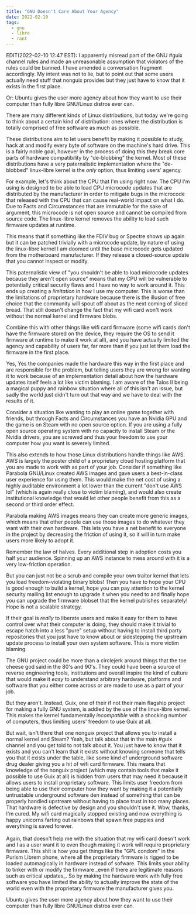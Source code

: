 ```yaml
---
title: "GNU Doesn't Care About Your Agency"
date: 2022-02-10
tags:
  - gnu
  - libre
  - rant
---
```


<XeblogConv name="Cadey" mood="coffee">
  EDIT(2022-02-10 12:47 EST): I apparently misread part of the GNU #guix channel
  rules and made an unreasonable assumption that violators of the rules could be
  banned. I have amended a conversation fragment accordingly. My intent was not
  to lie, but to point out that some users actually need stuff that nonguix
  provides but they just have to know that it exists in the first place.
</XeblogConv>

Or: Ubuntu gives the user more agency about how they want to use their computer
than fully libre GNU/Linux distros ever can.

There are many different kinds of Linux distributions, but today we're going to
think about a certain kind of distribution: ones where the distribution is
totally comprised of free software as much as possible.

These distributions aim to let users benefit by making it possible to study,
hack at and modify every byte of software on the machine's hard drive. This is a
fairly noble goal, however in the process of doing this they break core parts of
hardware compatibility by "de-blobbing" the kernel. Most of these distributions
have a very paternalistic implementation where the "de-blobbed" linux-libre
kernel is the _only_ option, thus limiting users' agency.

For example, let's think about the CPU that I'm using right now. The CPU I'm
using is designed to be able to load CPU microcode updates that are distributed
by the manufacturer in order to mitigate bugs in the microcode that released
with the CPU that can cause real-world impact on what I do. Due to Facts and
Circumstances that are immutable for the sake of argument, this microcode is not
open source and cannot be compiled from source code. The linux-libre kernel
removes the ability to load such firmware updates at runtime.

This means that if something like the FDIV bug or Spectre shows up again but it
can be patched trivially with a microcode update, by nature of using the
linux-libre kernel I am doomed until the base microcode gets updated from the
motherboard manufacturer. If they release a closed-source update that you cannot
inspect or modify.

This paternalistic view of "you shouldn't be able to load microcode updates
because they aren't open source" means that my CPU will be vulnerable to
potentially critical security flaws and I have no way to work around it. This
ends up creating a _limitation_ in how I use my computer. This is worse than the
limitations of proprietary hardware because there is the illusion of free choice
that the community will spout off about as the next coming of sliced bread. That
still doesn't change the fact that my wifi card won't work without the normal
kernel and firmware blobs.

Combine this with other things like wifi card firmware (some wifi cards don't
have the firmware stored on the device, they require the OS to send it firmware
at runtime to make it work at all), and you have actually limited the agency and
capability of users far, far more than if you just let them load the firmware in
the first place.

<XeblogConv name="Cadey" mood="coffee">
Yes, Yes the companies made the hardware this way in the first place and are
responsible for the problem, but telling users they are wrong for wanting it to
work because of an implementation detail about how the hardware updates itself
feels a lot like victim blaming. I am aware of the Talos II being a magical
puppy and rainbow situation where all of this isn't an issue, but sadly the
world just didn't turn out that way and we have to deal with the results of
it.
</XeblogConv>

Consider a situation like wanting to play an online game together with friends,
but through Facts and Circumstances you have an Nvidia GPU and the game is on
Steam with no open source option. If you are using a fully open source operating
system with no capacity to install Steam or the Nvidia drivers, you are screwed
and thus your freedom to use your computer how you want is severely limited.

This also extends to how those Linux distributions handle things like AWS. AWS
is largely the poster child of a proprietary cloud hosting platform that you are
made to work with as part of your job. Consider if something like Parabola
GNU/Linux created AWS images and gave users a best-in-class user experience for
using them. This would make the net cost of using a highly auditable environment
a lot lower than the current "don't use AWS lol" (which is again really close to
victim blaming), and would also create institutional knowledge that would let
other people benefit from this as a second or third order effect.

Parabola making AWS images means they can create more generic images, which
means that other people can use those images to do whatever they want with their
own hardware. This lets you have a net benefit to everyone in the project by
decreasing the friction of using it, so it will in turn make users more likely
to adopt it.

Remember the law of halves. Every additional step in adoption costs you half
your audience. Spinning up an AWS instance to mess around with it is a very
low-friction operation.

<XeblogConv name="Numa" mood="delet">
  But you can just not be a scrub and compile your own traitor kernel that lets
  you load freedom-violating binary blobs!
</XeblogConv>

<XeblogConv name="Cadey" mood="angy">
  Then you have to hope your CPU is good enough to build a kernel, hope you can
  pay attention to the kernel security mailing list enough to upgrade it when
  you need to and finally hope you can upgrade the firmware blobset that the
  kernel publishes separately! Hope is not a scalable strategy.
</XeblogConv>

If their goal is _really_ to liberate users and make it easy for them to have
control over what their computer is doing, they should make it trivial to escape
hatch into a less "pure" setup without having to install third party
repositories that you just have to know about or sidestepping the upstream
update process to install your own system software. This is more victim blaming.

The GNU project could be more than a circlejerk around things that the toe
cheese god said in the 80's and 90's. They could have been a source of reverse
engineering tools, institutions and overall inspire the kind of culture that
would make it _easy_ to understand arbitrary hardware, platforms and software
that you either come across or are made to use as a part of your job.

But they aren't. Instead, Guix, one of their if not their main flagship project
for making a fully GNU system, is addled by the use of the linux-libre kernel.
This makes the kernel fundamentally _incompatible_ with a shocking number of
computers, thus limiting users' freedom to use Guix at all.

<XeblogConv name="Mara" mood="hmm">
  But wait, isn't there that one nonguix project that allows you to install a
  normal kernel and Steam?
</XeblogConv>

<XeblogConv name="Cadey" mood="angy">
  Yeah, but talk about that in the main #guix channel and you get told to not
  talk about it. You just have to know that it exists and you can't learn that
  it exists without knowing someone that tells you that it exists under the
  table, like some kind of underground software drug dealer giving you a hit of
  wifi card firmware. This means that knowledge of the nonguix project (which
  may contain tools that make it possible to use Guix at all) is hidden from
  users that may need it because it allows users to install proprietary
  software. This limits user freedom from being able to use their computer how
  they want by making it a potentially untrustable underground software den
  instead of something that can be properly handled upstream without having to
  place trust in too many places.
</XeblogConv>

<XeblogConv name="Numa" mood="delet">
  That hardware is defective by design and you shouldn't use it.
</XeblogConv>

<XeblogConv name="Cadey" mood="angy">
  Wow, thanks, I'm cured. My wifi card magically stopped existing and now
  everything is happy unicorns farting out rainbows that spawn free puppies and
  everything is saved forever.
  <br />
  <br />
  Again, that doesn't help me with the situation that my wifi card doesn't work and
  I as a user want it to even though making it work will require proprietary firmware.
  This shit is how you get things like the "GPL condom" in the Purism Librem phone,
  where all the proprietary firmware is rigged to be loaded automagically in hardware
  instead of sofware. This limits your ability to tinker with or modify the firmware
  _even if there are legitimate reasons such as critical updates_. So by making the
  hardware work with fully free software you have limited the ability to actually
  improve the state of the world even with the proprietary firmware the manufacturer
  gives you.
</XeblogConv>

Ubuntu gives the user more agency about how they want to use their computer than
fully libre GNU/Linux distros ever can.
